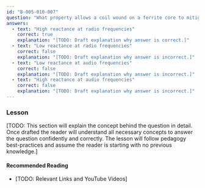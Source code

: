 ```yaml
---
id: "B-005-010-007"
question: "What property allows a coil wound on a ferrite core to mitigate the effects of an offending radio signal?"
answers:
  - text: "High reactance at radio frequencies"
    correct: true
    explanation: "[TODO: Draft explanation why answer is correct.]"
  - text: "Low reactance at radio frequencies"
    correct: false
    explanation: "[TODO: Draft explanation why answer is incorrect.]"
  - text: "Low reactance at audio frequencies"
    correct: false
    explanation: "[TODO: Draft explanation why answer is incorrect.]"
  - text: "High reactance at audio frequencies"
    correct: false
    explanation: "[TODO: Draft explanation why answer is incorrect.]"
---
```


### Lesson

[TODO: This section will explain the concept behind the question in detail. Once drafted the reader will understand all necessary concepts to answer the question confidently and correctly. The lesson will follow pedagogy best-practices and assume the reader is starting with no previous knowledge.]

#### Recommended Reading

- [TODO: Relevant Links and YouTube Videos]
